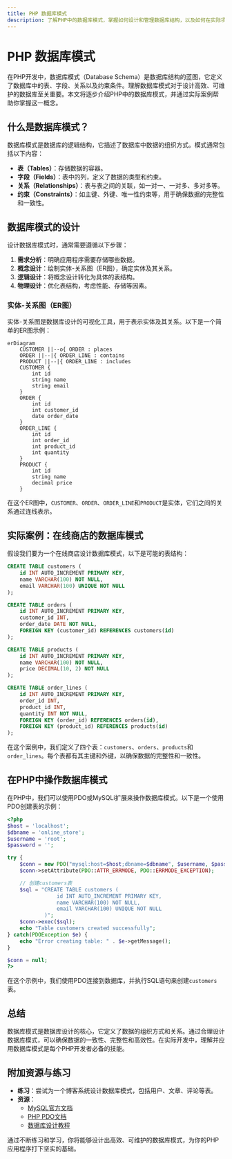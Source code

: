 ```yaml
---
title: PHP 数据库模式
description: 了解PHP中的数据库模式，掌握如何设计和管理数据库结构，以及如何在实际项目中应用这些模式。
---
```


# PHP 数据库模式

在PHP开发中，数据库模式（Database Schema）是数据库结构的蓝图，它定义了数据库中的表、字段、关系以及约束条件。理解数据库模式对于设计高效、可维护的数据库至关重要。本文将逐步介绍PHP中的数据库模式，并通过实际案例帮助你掌握这一概念。

## 什么是数据库模式？

数据库模式是数据库的逻辑结构，它描述了数据库中数据的组织方式。模式通常包括以下内容：

- **表（Tables）**：存储数据的容器。
- **字段（Fields）**：表中的列，定义了数据的类型和约束。
- **关系（Relationships）**：表与表之间的关联，如一对一、一对多、多对多等。
- **约束（Constraints）**：如主键、外键、唯一性约束等，用于确保数据的完整性和一致性。

## 数据库模式的设计

设计数据库模式时，通常需要遵循以下步骤：

1. **需求分析**：明确应用程序需要存储哪些数据。
2. **概念设计**：绘制实体-关系图（ER图），确定实体及其关系。
3. **逻辑设计**：将概念设计转化为具体的表结构。
4. **物理设计**：优化表结构，考虑性能、存储等因素。

### 实体-关系图（ER图）

实体-关系图是数据库设计的可视化工具，用于表示实体及其关系。以下是一个简单的ER图示例：

```mermaid
erDiagram
    CUSTOMER ||--o{ ORDER : places
    ORDER ||--|{ ORDER_LINE : contains
    PRODUCT ||--|{ ORDER_LINE : includes
    CUSTOMER {
        int id
        string name
        string email
    }
    ORDER {
        int id
        int customer_id
        date order_date
    }
    ORDER_LINE {
        int id
        int order_id
        int product_id
        int quantity
    }
    PRODUCT {
        int id
        string name
        decimal price
    }
```

在这个ER图中，`CUSTOMER`、`ORDER`、`ORDER_LINE`和`PRODUCT`是实体，它们之间的关系通过连线表示。

## 实际案例：在线商店的数据库模式

假设我们要为一个在线商店设计数据库模式，以下是可能的表结构：

```sql
CREATE TABLE customers (
    id INT AUTO_INCREMENT PRIMARY KEY,
    name VARCHAR(100) NOT NULL,
    email VARCHAR(100) UNIQUE NOT NULL
);

CREATE TABLE orders (
    id INT AUTO_INCREMENT PRIMARY KEY,
    customer_id INT,
    order_date DATE NOT NULL,
    FOREIGN KEY (customer_id) REFERENCES customers(id)
);

CREATE TABLE products (
    id INT AUTO_INCREMENT PRIMARY KEY,
    name VARCHAR(100) NOT NULL,
    price DECIMAL(10, 2) NOT NULL
);

CREATE TABLE order_lines (
    id INT AUTO_INCREMENT PRIMARY KEY,
    order_id INT,
    product_id INT,
    quantity INT NOT NULL,
    FOREIGN KEY (order_id) REFERENCES orders(id),
    FOREIGN KEY (product_id) REFERENCES products(id)
);
```

在这个案例中，我们定义了四个表：`customers`、`orders`、`products`和`order_lines`。每个表都有其主键和外键，以确保数据的完整性和一致性。

## 在PHP中操作数据库模式

在PHP中，我们可以使用PDO或MySQLi扩展来操作数据库模式。以下是一个使用PDO创建表的示例：

```php
<?php
$host = 'localhost';
$dbname = 'online_store';
$username = 'root';
$password = '';

try {
    $conn = new PDO("mysql:host=$host;dbname=$dbname", $username, $password);
    $conn->setAttribute(PDO::ATTR_ERRMODE, PDO::ERRMODE_EXCEPTION);

    // 创建customers表
    $sql = "CREATE TABLE customers (
                id INT AUTO_INCREMENT PRIMARY KEY,
                name VARCHAR(100) NOT NULL,
                email VARCHAR(100) UNIQUE NOT NULL
            )";
    $conn->exec($sql);
    echo "Table customers created successfully";
} catch(PDOException $e) {
    echo "Error creating table: " . $e->getMessage();
}

$conn = null;
?>
```

在这个示例中，我们使用PDO连接到数据库，并执行SQL语句来创建`customers`表。

## 总结

数据库模式是数据库设计的核心，它定义了数据的组织方式和关系。通过合理设计数据库模式，可以确保数据的一致性、完整性和高效性。在实际开发中，理解并应用数据库模式是每个PHP开发者必备的技能。

## 附加资源与练习

- **练习**：尝试为一个博客系统设计数据库模式，包括用户、文章、评论等表。
- **资源**：
  - [MySQL官方文档](https://dev.mysql.com/doc/)
  - [PHP PDO文档](https://www.php.net/manual/en/book.pdo.php)
  - [数据库设计教程](https://www.tutorialspoint.com/dbms/dbms_overview.htm)

通过不断练习和学习，你将能够设计出高效、可维护的数据库模式，为你的PHP应用程序打下坚实的基础。